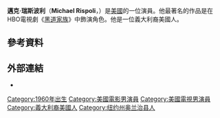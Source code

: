 {{noteTA
|G1=Movie
|G2=TV
}}
{{Infobox person
| image = 
| imagesize =
| name = Michael Rispoli
| birth_date = {{birth date and age|1960|11|27}}
| birth_place = [[美國|美國]]塔潘
| occupation = 演員
| yearsactive = 1992年–現在
|spouse= Madeline Rispoli
}}
'''邁克·瑞斯波利'''（'''Michael Rispoli'''，{{bd|1960年|11月27日}}）是[[美國|美國]]的一位演員。他最著名的作品是在HBO電視劇《[[黑道家族|黑道家族]]》中飾演{{link-en|Jackie Aprile Sr.|Jackie Aprile Sr.}}角色。他是一位義大利裔美國人。

==參考資料==
{{Reflist}}

==外部連結==
* {{IMDb name|0728346|Michael Rispoli}}

{{DEFAULTSORT: Rispoli, Michael}}
[[Category:1960年出生|Category:1960年出生]]
[[Category:美國電影男演員|Category:美國電影男演員]]
[[Category:美國電視男演員|Category:美國電視男演員]]
[[Category:義大利裔美國人|Category:義大利裔美國人]]
[[Category:纽约州奥兰治县人|Category:纽约州奥兰治县人]]